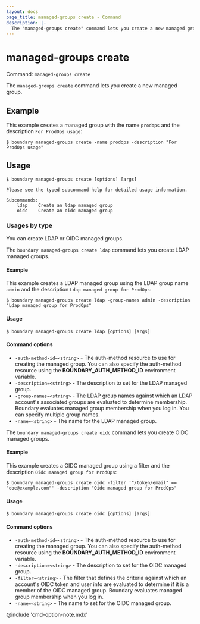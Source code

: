 ```yaml
---
layout: docs
page_title: managed-groups create - Command
description: |-
  The "managed-groups create" command lets you create a new managed group.
---
```


# managed-groups create

Command: `managed-groups create`

The `managed-groups create` command lets you create a new managed group.

## Example

This example creates a managed group with the name `prodops` and the description `For ProdOps usage`:

```shell-session
$ boundary managed-groups create -name prodops -description "For ProdOps usage"
```

## Usage

<CodeBlockConfig hideClipboard>

```shell-session
$ boundary managed-groups create [options] [args]

Please see the typed subcommand help for detailed usage information.

Subcommands:
    ldap    Create an ldap managed group
    oidc    Create an oidc managed group
```

</CodeBlockConfig>

### Usages by type

You can create LDAP or OIDC managed groups.

<Tabs>
<Tab heading="LDAP">

The `boundary managed-groups create ldap` command lets you create LDAP managed groups.

#### Example

This example creates a LDAP managed group using the LDAP group name `admin` and the description `Ldap managed group for ProdOps`:

```shell-session
$ boundary managed-groups create ldap -group-names admin -description "Ldap managed group for ProdOps"
```

#### Usage

<CodeBlockConfig hideClipboard>

```shell-session
$ boundary managed-groups create ldap [options] [args]
```

</CodeBlockConfig>

#### Command options

- `-auth-method-id=<string>` - The auth-method resource to use for creating the managed group.
You can also specify the auth-method resource using the **BOUNDARY_AUTH_METHOD_ID** environment variable.
- `-description=<string>` - The description to set for the LDAP managed group.
- `-group-names=<string>` - The LDAP group names against which an LDAP account's associated groups are evaluated to determine membership.
Boundary evaluates managed group membership when you log in.
You can specify multiple group names.
- `-name=<string>` - The name for the LDAP managed group.

</Tab>
<Tab heading="OIDC">

The `boundary managed-groups create oidc` command lets you create OIDC managed groups.

#### Example

This example creates a OIDC managed group using a filter and the description `Oidc managed group for ProdOps`:

```shell-session
$ boundary managed-groups create oidc -filter '"/token/email" == "doe@example.com"' -description "Oidc managed group for ProdOps"
```

#### Usage

<CodeBlockConfig hideClipboard>

```shell-session
$ boundary managed-groups create oidc [options] [args]
```

</CodeBlockConfig>

#### Command options

- `-auth-method-id=<string>` - The auth-method resource to use for creating the managed group.
You can also specify the auth-method resource using the **BOUNDARY_AUTH_METHOD_ID** environment variable.
- `-description=<string>` - The description to set for the OIDC managed group.
- `-filter=<string>` - The filter that defines the criteria against which an account's OIDC token and user info are evaluated to determine if it is a member of the OIDC managed group.
Boundary evaluates managed group membership when you log in.
- `-name=<string>` - The name to set for the OIDC managed group.

</Tab>
</Tabs>

@include 'cmd-option-note.mdx'